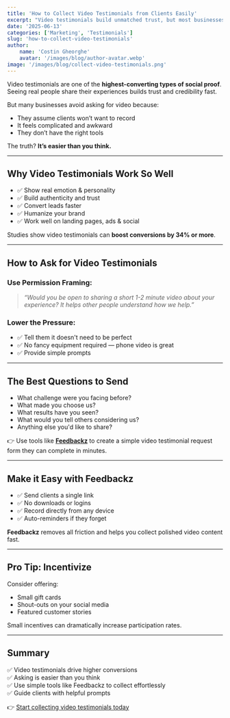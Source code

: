 ```yaml
---
title: 'How to Collect Video Testimonials from Clients Easily'
excerpt: "Video testimonials build unmatched trust, but most businesses struggle to collect them. Learn simple, no-pressure ways to collect high-quality video testimonials from your clients."
date: '2025-06-13'
categories: ['Marketing', 'Testimonials']
slug: 'how-to-collect-video-testimonials'
author:
    name: 'Costin Gheorghe'
    avatar: '/images/blog/author-avatar.webp'
image: '/images/blog/collect-video-testimonials.png'
---
```


Video testimonials are one of the **highest-converting types of social proof**. Seeing real people share their experiences builds trust and credibility fast.

But many businesses avoid asking for video because:

- They assume clients won’t want to record
- It feels complicated and awkward
- They don’t have the right tools

The truth? **It’s easier than you think.**

---

## Why Video Testimonials Work So Well

- ✅ Show real emotion & personality
- ✅ Build authenticity and trust
- ✅ Convert leads faster
- ✅ Humanize your brand
- ✅ Work well on landing pages, ads & social

Studies show video testimonials can **boost conversions by 34% or more**.

---

## How to Ask for Video Testimonials

### Use Permission Framing:

> *“Would you be open to sharing a short 1-2 minute video about your experience? It helps other people understand how we help.”*

### Lower the Pressure:

- ✅ Tell them it doesn't need to be perfect
- ✅ No fancy equipment required — phone video is great
- ✅ Provide simple prompts

---

## The Best Questions to Send

- What challenge were you facing before?
- What made you choose us?
- What results have you seen?
- What would you tell others considering us?
- Anything else you'd like to share?

👉 Use tools like **[Feedbackz](https://feedbackz.co)** to create a simple video testimonial request form they can complete in minutes.

---

## Make it Easy with Feedbackz

- ✅ Send clients a single link
- ✅ No downloads or logins
- ✅ Record directly from any device
- ✅ Auto-reminders if they forget

**Feedbackz** removes all friction and helps you collect polished video content fast.

---

## Pro Tip: Incentivize

Consider offering:

- Small gift cards
- Shout-outs on your social media
- Featured customer stories

Small incentives can dramatically increase participation rates.

---

## Summary

✅ Video testimonials drive higher conversions  
✅ Asking is easier than you think  
✅ Use simple tools like Feedbackz to collect effortlessly  
✅ Guide clients with helpful prompts

👉 [Start collecting video testimonials today](https://feedbackz.co)
